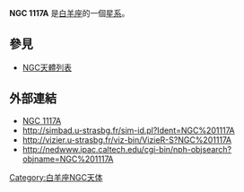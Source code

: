 {{NGCInfoBox|NGCID=NGC 1117A|發現者=阿爾伯特·馬爾夫|發現日期=1863年12月2日|其他編號=UGC 2337,ZWG 440.22|曆元=J2000.0|赤經=2時51分13.6秒
|赤緯=13°11'16"|星座=白羊座|星體=星系|星等=15.5|表面亮度=10.4|藍等=16.5}}

'''NGC 1117A''' 是[[白羊座|白羊座]]的一個[[星系|星系]]。

== 參見 ==
* [[NGC天體列表|NGC天體列表]]

== 外部連結 ==
* [https://web.archive.org/web/20070311232810/http://www.seds.org/~spider/ngc/ngc.cgi?1117A NGC 1117A]
* http://simbad.u-strasbg.fr/sim-id.pl?Ident=NGC%201117A
* http://vizier.u-strasbg.fr/viz-bin/VizieR-S?NGC%201117A{{Wayback|url=http://vizier.u-strasbg.fr/viz-bin/VizieR-S?NGC%201117A |date=20160305005928 }}
* http://nedwww.ipac.caltech.edu/cgi-bin/nph-objsearch?objname=NGC%201117A{{Wayback|url=http://nedwww.ipac.caltech.edu/cgi-bin/nph-objsearch?objname=NGC%201117A |date=20191018173828 }}

[[Category:白羊座NGC天体|Category:白羊座NGC天体]]